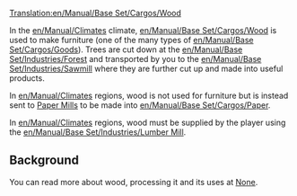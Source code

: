 [[Translation:en/Manual/Base Set/Cargos/Wood]]

{{en/Manual/Base Set/Cargos/Cargo|name=Wood
|image=en/Manual/Base Set/Cargos/Wood.png
|produced=[[en/Manual/Base Set/Industries/Forest]] (temperate, sub-arctic), <br/>[[en/Manual/Base Set/Industries/Lumber Mill]] (tropical)
|accepted=[[en/Manual/Base Set/Industries/Sawmill]] (temperate), <br/>[[en/Manual/Base Set/Industries/Paper Mill]] (sub-arctic), <br>[[en/Manual/Base Set/Industries/Factory]] (tropical)
}}

In the [[en/Manual/Climates]] climate, [[en/Manual/Base Set/Cargos/Wood]] is used to make furniture (one of the many types of [[en/Manual/Base Set/Cargos/Goods]]). Trees are cut down at the [[en/Manual/Base Set/Industries/Forest]] and transported by you to the [[en/Manual/Base Set/Industries/Sawmill]] where they are further cut up and made into useful products.

In [[en/Manual/Climates]] regions, wood is not used for furniture but is instead sent to [[en/Manual/Base Set/Industries/Paper Mill|Paper Mills]] to be made into [[en/Manual/Base Set/Cargos/Paper]].

In [[en/Manual/Climates]] regions, wood must be supplied by the player using the [[en/Manual/Base Set/Industries/Lumber Mill]].

==Background==
You can read more about wood, processing it and its uses at [https://www.wikipedia.org/wiki/Lumber None].